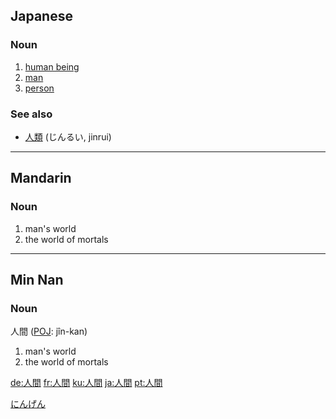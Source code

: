 ==Japanese==
{{ja-kanjitab|人|間}}

===Noun===
{{ja-noun|k|hira=にんげん|rom=ningen}}

# [[human being]]
# [[man]]
# [[person]]

===See also===
*[[人類]] (じんるい, jinrui)

----
==Mandarin==
{{zh-forms|[[人间]]|[[人]][[間]]}}

===Noun===
{{cmn-noun|t|pin=rénjīan|pint=ren2jian1|rs=人00}}
# man's world
# the world of mortals

----
==Min Nan==
===Noun===
人間 ([[wikipedia:POJ|POJ]]: jîn-kan)
# man's world
# the world of mortals

[[Category:1000 Japanese basic words|にんげん]]

[[de:人間]]
[[fr:人間]]
[[ku:人間]]
[[ja:人間]]
[[pt:人間]]